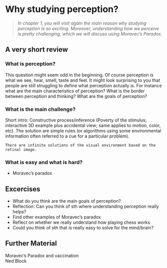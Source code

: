 # Why studying perception?

>*In chapter 1, you will visit again the main reason why studying perception is so exciting. Moreover, understanding how we perceive is pretty challenging, which we will discuss using Moravec's Paradox.*
   
## A very short review   

### What is perception?

This question might seem odd in the beginning. Of course perception is what we see, hear, smell, taste and feel. It might look surprising to you that people are still struggling to define what perception actually is. For instance what are the main characteristics of perception? What is the border between perception and thinking? What are the goals of perception?   

### What is the main challenge?
Short intro: Constructive process/inference (Poverty of the stimulus; interactive 3D example plus accidental view; same applies to motion, color, etc). The solution are simple rules (or algorithms using some environmental information often referred to a cue for a particular problem).   

```
There are infinite solutions of the visual environment based on the retinal image.
```

### What is easy and what is hard?
- Moravec's paradox
   

## Excercises

- What do you think are the main goals of perception?
- Reflection: Can you think of sth where understanding perception really helps?
- Find other examples of Moravec's paradox
- Reflect on whether we really understand how playing chess works
- Could you think of sth that is really easy to solve for the mind/brain?
   

## Further Material
Moravec's Paradox and vaccination   
Ned Block   